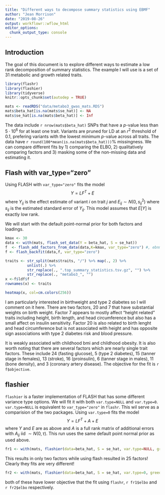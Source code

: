```yaml
---
title: "Different ways to decompose summary statistics using EBMF"
author: "Jean Morrison"
date: "2019-08-26"
output: workflowr::wflow_html
editor_options:
  chunk_output_type: console
---
```


## Introduction

The goal of this document is to explore different ways to estimate a low rank decomposition of summary statistics. The example I will use is a set of 31 metabolic and growth related traits.


```r
library(flashr)
library(flashier)
library(tidyverse)
knitr::opts_chunk$set(autodep = TRUE)
```


```r
mats <- readRDS("data/metabo3_gwas_mats.RDS")
mats$beta_hat[is.na(mats$se_hat)] <- NA
mats$se_hat[is.na(mats$beta_hat)] <- Inf
```

The data include `r nrow(mats$beta_hat)` SNPs that have a $p$-value less than $5 \cdot 10^{6}$ for at least one trait. Variants are pruned for LD at an $r^2$ threshold of 0.1, prefering variants with the lowest minimum $p$-value across all traits. The data have `r round(100*mean(is.na(mats$beta_hat)))`% missingness. We can compare different fits by 1) comparing the ELBO, 2) qualitatively comparing factors and 3) masking some of the non-missing data and estimating it. 


## Flash with var_type="zero"

Using FLASH with `var_type="zero"` fits the model
$$
Y = LF^T + E
$$
where $Y_{ij}$ is the effect estimate of variant $i$ on trait $j$ and $E_{ij} \sim N(0, s_{ij}^2)$ where $s_{ij}$ is the estimated standard error of $Y_{ij}$. This model assumes that $E[Y]$ is exactly low rank. 

We will start with the default point-normal prior for both factors and loadings. 

```r
kmax <- 30
data <- with(mats, flash_set_data(Y = beta_hat, S = se_hat))
f  <- flash_add_factors_from_data(data,K=kmax, var_type="zero") #, ebnm_fn = "ebnm_ash")
f <- flash_backfit(data,f, var_type="zero") 
```

```r
traits <- str_split(mats$traits, "/") %>% map(., 2) %>% 
          unlist(.) %>%
          str_replace(., ".top_summary_statistics.tsv.gz", "") %>%
          str_replace(., "metabo3_", "")
x <-f$ldf$f
rownames(x) <- traits

heatmap(x, col=cm.colors(256))
```

I am particularly interested in birthweight and type 2 diabetes so I will comment on it here. There are two factors, 20 and 7 that have substantial weights on birth weight. Factor 7 appears to mostly affect "height related" traits including height, birth length, and head circumference but also has a small affect on insulin sensitivity. Factor 20 is also related to birth lenght and head circumference but is not associated with height and has opposite sign associations with type 2 diabetes risk and blood pressure. 

It is weakly associated with childhood bmi and childhood obesity. It is also worth noting that there are several factors which are nearly single trait factors. These include 24 (fasting glucose), 5 (type 2 diabetes), 15 (tanner stage in females), 13 (stroke), 16 (proinsulin), 6 (tanner stage in males), 11 (bone density), and 3 (coronary artery disease). The objective for the fit is `r f$objective`. 

## flashier

`flashier` is a faster implementation of FLASH that has some different variance type options. We will fit it with both `var.type=NULL` and `var.type=0`. `var.type=NULL` is equivalent to `var_type="zero"` in `flashr`. This wil serve as a comparision of the two packages. Using `var.type=0` fits the model 
$$
Y = LF^T + A + E
$$
where $Y$ and $E$ are as above and $A$ is a full rank matrix of additional errors with $A_{ij}$ iid $\sim N(0, \tau)$. This run uses the same default point normal prior as used above. 

```r
fr1 <- with(mats, flashier(data=beta_hat, S = se_hat, var.type=NULL, greedy.Kmax = 30, init.tol=1e-4, fit = "full", verbose.lvl=3))
```

This results in only two factors while using flash resulted in 25 factors! Clearly they fits are very different!

```r
fr2 <- with(mats, flashier(data=beta_hat, S = se_hat, var.type=0, greedy.Kmax = 30, init.tol=1e-4, fit = "full", verbose.lvl=3))
```

both of these have lower objective that the fit using `flashr`, `r fr1$elbo` and `r fr2$elbo` respectively.

